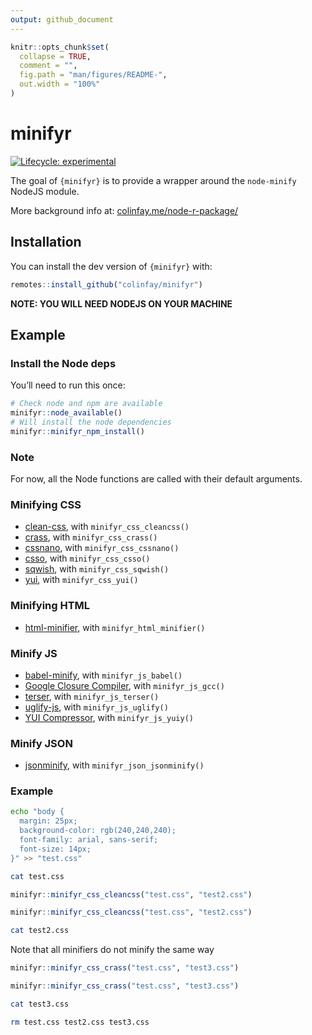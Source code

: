 ```yaml
---
output: github_document
---
```


<!-- README.md is generated from README.Rmd. Please edit that file -->

```r
knitr::opts_chunk$set(
  collapse = TRUE,
  comment = "",
  fig.path = "man/figures/README-",
  out.width = "100%"
)
```

# minifyr

<!-- badges: start -->
[![Lifecycle: experimental](https://img.shields.io/badge/lifecycle-experimental-orange.svg)](https://www.tidyverse.org/lifecycle/#experimental)
<!-- badges: end -->

The goal of `{minifyr}` is to provide a wrapper around the `node-minify` NodeJS module.

More background info at: [colinfay.me/node-r-package/](https://colinfay.me/node-r-package/)

## Installation

You can install the dev version of `{minifyr}` with:

``` r
remotes::install_github("colinfay/minifyr")
```

__NOTE: YOU WILL NEED NODEJS ON YOUR MACHINE__

## Example

### Install the Node deps

You'll need to run this once:

```r
# Check node and npm are available
minifyr::node_available()
# Will install the node dependencies
minifyr::minifyr_npm_install()
```

### Note

For now, all the Node functions are called with their default arguments.

### Minifying CSS

+ [clean-css](https://github.com/jakubpawlowicz/clean-css), with `minifyr_css_cleancss()`
+ [crass](https://github.com/mattbasta/crass), with `minifyr_css_crass()`
+ [cssnano](https://github.com/cssnano/cssnano), with `minifyr_css_cssnano()`
+ [csso](https://github.com/css/csso), with `minifyr_css_csso()`
+ [sqwish](https://github.com/ded/sqwish), with `minifyr_css_sqwish()`
+ [yui](http://yui.github.io/yuicompressor/), with `minifyr_css_yui()`

### Minifying HTML

+ [html-minifier](https://github.com/kangax/html-minifier), with `minifyr_html_minifier()`

### Minify JS

+ [babel-minify](https://github.com/babel/minify), with `minifyr_js_babel()`
+ [Google Closure Compiler](https://developers.google.com/closure/compiler/), with `minifyr_js_gcc()`
+ [terser](https://github.com/terser-js/terser), with `minifyr_js_terser()`
+ [uglify-js](https://github.com/mishoo/UglifyJS2), with `minifyr_js_uglify()`
+ [YUI Compressor](http://yui.github.io/yuicompressor/), with `minifyr_js_yuiy()`

### Minify JSON

+ [jsonminify](https://github.com/babel/minify), with `minifyr_json_jsonminify()`

### Example

```bash
echo "body {
  margin: 25px;
  background-color: rgb(240,240,240);
  font-family: arial, sans-serif;
  font-size: 14px;
}" >> "test.css"
```

```bash
cat test.css
```

```r
minifyr::minifyr_css_cleancss("test.css", "test2.css")
```
```r
minifyr::minifyr_css_cleancss("test.css", "test2.css")
```


```bash
cat test2.css
```

Note that all minifiers do not minify the same way

```r
minifyr::minifyr_css_crass("test.css", "test3.css")
```
```r
minifyr::minifyr_css_crass("test.css", "test3.css")
```

```bash
cat test3.css
```


```bash
rm test.css test2.css test3.css
```

